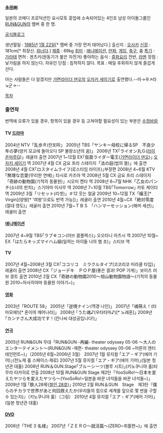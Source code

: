 '''永田彬'''

일본의 코메디 프로덕션인 요시모토 흥업에 소속되어있는 4인조 남성 아이돌그룹인 [[RUN&GUN]]의 멤버 중 한 명.

[http://rungun-nagata.laff.jp/ 공식블로그]

생년월일 : [[1985년]] [[1월 22일]][* 멤버 중 가장 먼저 태어났다.]
출신지 : [[오사카]]
[[신장]] : 181cm[* 최장신. [[위너]]다.]
[[체중]] : 69kg
[[취미]] : [[애니메이션]], [[만화]], [[게임]], [[축구]], 춤
[[특기]] : [[가라테]]
면허 : 겐츠키(원동기가 붙은 자전거)
좋아하는 음식 : [[중화요리]] 전반, [[라멘]]
장점 : 낯가림을 하지 않는다. 자유인
단점 : 침착하지 않다.
목표 : 매일 후회하지 않게 즐겁게 산다.

아는 사람들은 다 알겠지만 [[가면라이더 덴오]]의 [[오자키 세이기]]로 출연했다.--미→우↗라↘군→--


[[목차]]
=== 출연작 ===

번역에 오류가 있을 경우, 항목이 있을 경우 등 고쳐야할 필요성이 있는 부분은 [[수정바람]]

==== TV [[드라마]] ====
2004년 NTV「乱歩Ｒ(란포R)」
2005년 TBS「ヤンキー母校に帰るSP　不良少年の夢(양키 모교에 돌아오다 SP 불량소년의 꿈)」
2006년 TX｢ライオン丸Ｇ([[라이온마루G]])」레귤러 출연
2007년 1~12월 EX｢仮面ライダー電王([[가면라이더 덴오]])｣ [[오자키 세이기]] 역
2007년 4월 CX 금요 프리 스테이지「法の庭(법의 뜰)」에 출연
2008년 4월 CX｢ロスタイムライフ(로스타임 라이프)｣부장편
2008년 4~6월 KTV｢無理な恋愛(무리한 연예)｣ 타시로 카즈야 역
2008년 5월 CX 금요 프리 스테이지「奇跡の動物園(기적의 동물원)」시오미 켄타 역
2008년 6~7월 NHK「乙女のパンチ(소녀의 펀치)」스기야마 이사무 역
2008년 7~10월 TBS｢Tomorrow｣ 카토 케이타 역
2009년 3월「リセット(리셋)」＃12 웃는 얼굴
2009년 10~12월 TX「嬢王[* Virgin](양왕[* '여왕'으로도 번역 가능])」레귤러 출연
2010년 4월~CX「絶対零度(절대 영도)」레귤러 출연
2010년 7월~ＴＢＳ 「ハンマーセッション(해머 세션)」레귤러 출연

==== [[애니메이션]] ====
2007년 4~9월 TBS｢ラブ☆コン(러브 콤플렉스)｣ 오오타니 아츠시 역
2007년 10월~ EX「はたらキッズマイハム組(일하는 아이들 나의 햄 조)」스티브 역

==== TV ====
2007년 4월~2008년 3월 CX｢ココリコ　ミラクルタイプ(코코리코 미라클 타입)｣레귤러 출연
2008년 CX「ジョーデキ　ＰＯＰ屋(좋은 결과! POP 가게)」보이즈 러브 콩트 출연
2010년 2월 CX「奇跡の動物園2010～旭山動物園物語～(기적의 동물원 2010~아사히야마 동물원 이야기~)」

==== [[영화]] ====
2003년「ROUTE 58」
2005년「逆境ナイン(역경 나인)」
2007년「魂萌え！(타마모에!)[* 혼이여 깨어나라]」
2008년 ｢うた魂♪(우타타마♪)[* 노래혼]｣
2009년 ｢カンナさん大成功です！(칸나씨 대성공입니다!)｣

==== [[연극]] ====
2005년 RUN&GUN 무대「RUN&GUN -再編- theater odyssey 05-06 ～大人のエンターテイメント～(RUN&GUN -재편- theater odyssey 05-06 ~어른의 엔터테인먼트~)」（2005년 6월~2006년 3월）
2007년 1월 뮤지컬 ｢エア・ギア(에어 기어)｣(전노제 홀 스페이스·제로)
2007년 5월 뮤지컬 ｢エア・ギア(에어 기어)｣(일본 청년관 대홀)
2008년 RUN＆GUN.Stage｢ブルーシーツ(블루 시트)｣(키노쿠니야 홀)타무라 타카히로 연출
2008년 10월 RUN&GUN Stage 제2탄「YooSoRo!～日本を変えたヤツらを変えたヤツら～(YooSoRo!~일본을 바꾼 녀석들을 바꾼 녀석들~)」
2009년 1월 ｢鉄人28号([[철인 28호]])｣
2010년 2월 RUN＆GUN　Stage　제3탄『僕らのチカラで世界があと何回救えたか(우리들의 힘으로 세계를 앞으로 몇 번을 구할 수 있는지)』（키노쿠니야 홀）（그링）
2010년 4월 뮤지컬 ｢エア・ギア(에어 기어)｣(일본 청년관 대홀)

==== [[DVD]] ====
2006년「THE 3 名様」
2007년「ＺＥＲＯ～就活篇～(ZERO~취활편~)」에 출연
